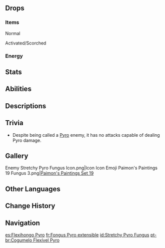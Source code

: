 {{CustomTabs
|tab1 = Overview
|tab2 = Fabulous Fungus Frenzy
|tab3 = Fungus Mechanicus
|tab4 = Lil' Fungi's Fun-Tastic Fiesta
}}
{{Enemy Infobox
|image    = Enemy Stretchy Pyro Fungus.png
|dmgtype  = Physical
|weakpoint = no
|family   = Mystical Beasts
|group    = Fungi
|type     = Common Enemies
}}
{{Enemy Intro|name='''Stretchy Pyro Fungi'''}}

==Drops==
===Items===
;Normal
{{Drops Table|type=Fungi (Small)}}

;Activated/Scorched
{{Drops Table|type=Fungi (Small, Activated)|notice=0}}

===Energy===
{{Energy Drops
|hp1   = 0
|p1    = 1
}}

==Stats==
{{Enemy Stats
|dendro_res  = 20%
|pyro_res    = 20%

|hp_ratio     = 1
|hp_type      = 2
|atk_ratio    = 1.8
|atk_type     = 2
}}

==Abilities==
{{Enemy Attacks
|name_1      = State Shift
|desc_1      = When hit by {{Electro}} or {{Pyro}} attacks, the Stretchy Pyro Fungus will enter an Activated or Scorched state respectively, gaining enhanced attacks. A Stretchy Pyro Fungus can only undergo state shift once.
* If the Stretchy Pyro Fungus is defeated while Activated or Scorched, it may drop {{Item|Inactivated Fungal Nucleus}}, {{Item|Dormant Fungal Nucleus}}, and {{Item|Robust Fungal Nucleus}}, while the drop rates for {{Item|Fungal Spores}}, {{Item|Luminescent Pollen}}, and {{Item|Crystalline Cyst Dust}} will greatly reduce.

|name_2      = Stretch Spin
|desc_2      = Stretches itself, charges and spins its head around, dealing '''30% ATK''' as {{Color|Physical DMG}}.
* '''Activated:''' Speed increased, cooldown reduced.
* '''Scorched:''' Speed reduced, DMG increased to '''60% ATK''', knockback increased.
|caption_2   = Normal
|file_2_2    = Stretchy Pyro Fungus Stretch Spin 2
|caption_2_2 = Activated
|file_2_3    = Stretchy Pyro Fungus Stretch Spin 3
|caption_2_3 = Scorched

|name_3      = Fungus Befall
|desc_3      = Shoots itself up into the air and crashes down at the player's location, dealing '''60% ATK''' as {{Color|Physical DMG}}.
* '''Activated:''' Speed increased, cooldown reduced.
* '''Scorched:''' Speed reduced, AoE increased, DMG increased to '''100% ATK''', knockback increased.
|caption_3   = Normal
|file_3_2    = Stretchy Pyro Fungus Fungus Befall 2
|caption_3_2 = Activated
|file_3_3    = Stretchy Pyro Fungus Fungus Befall 3
|caption_3_3 = Scorched
}}

==Descriptions==
{{Description|A spore organism of some intelligence. It possesses extreme adaptability.<br>This creature only looks explosive &mdash; it is, in fact, a most gentle soul, so long as you don't get too close...|[[Archive]]}}

==Trivia==
* Despite being called a [[Pyro]] enemy, it has no attacks capable of dealing Pyro damage.

==Gallery==
<gallery>
Enemy Stretchy Pyro Fungus Icon.png|Icon
Icon Emoji Paimon's Paintings 19 Fungus 3.png|[[Paimon's Paintings#Set 19|Paimon's Paintings Set 19]]
</gallery>

==Other Languages==
{{Other Languages
|en      = Stretchy Pyro Fungus
|zhs     = 伸缩火蕈兽
|zhs_rm  = Shēnsuō Huǒ Xùnshòu
|zht     = 伸縮火蕈獸
|zht_rm  = Shēnsuō Huǒ Xùnshòu
|zh_tl   = Flexible Fire Fungus Beast
|ja      = ボヨヨン炎キノコン
|ja_rm   = Boyoyon Honoo Kinokon
|ja_tl   = Springy Flame Mushroom
|ko      = 쭉쭉 불 버섯몬
|ko_rm   = Jjukjjuk Bul Beoseotmon
|ko_tl   = Straight-Straight Fire Mushroom Monster
|es      = Flexihongo Pyro
|es_tl   = Pyro Flexifungus
|es_note = {{es|Flexihongo}} is a {{w|portmanteau}} of {{es|flexible|flexible}} and {{es|hongo|fungus.}}
|fr      = Fongus Pyro extensible
|fr_tl   = Extensible Pyro Fungus
|ru      = Растягивающийся Пиро плесенник
|ru_tl   = Stretchable Pyro Molder
|th      = Stretchy Pyro Fungus
|vi      = Nấm Quỷ Đàn Hồi - Hỏa
|vi_tl   = 
|de      = Dehnbare Pyro-Pilzbestie
|de_tl   = Stretchy Pyro {{Lex|Fungus|de}}
|id      = Stretchy Pyro Fungus
|pt      = Cogumelo Flexível Pyro
|pt_tl   = Flexible Pyro Mushroom
|tr      = Esnek Ateş Mantarı
|tr_tl   = Flexible {{Lex|Pyro|tr}} Mushroom
|it      = Miconoide oblungo di Pyro
|it_tl   = 
}}

==Change History==
{{Change History|3.0}}

==Navigation==
{{Enemy Navbox|Common}}

[[es:Flexihongo Pyro]]
[[fr:Fongus Pyro extensible]]
[[id:Stretchy Pyro Fungus]]
[[pt-br:Cogumelo Flexível Pyro]]